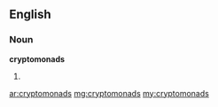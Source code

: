 ==English==

===Noun===
'''cryptomonads'''

# {{plural of|cryptomonad}}

[[ar:cryptomonads]]
[[mg:cryptomonads]]
[[my:cryptomonads]]